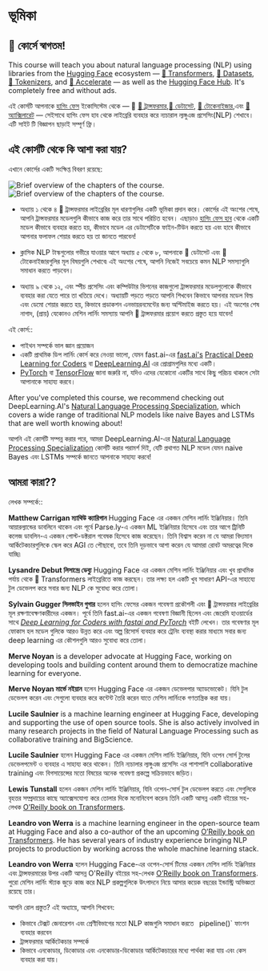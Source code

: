 # ভূমিকা

## 🤗 কোর্সে স্বাগতম!

<Youtube id="00GKzGyWFEs" />

This course will teach you about natural language processing (NLP) using libraries from the [Hugging Face](https://huggingface.co/) ecosystem — [🤗 Transformers](https://github.com/huggingface/transformers), [🤗 Datasets](https://github.com/huggingface/datasets), [🤗 Tokenizers](https://github.com/huggingface/tokenizers), and [🤗 Accelerate](https://github.com/huggingface/accelerate) — as well as the [Hugging Face Hub](https://huggingface.co/models). It's completely free and without ads.

এই কোর্সটি আপনাকে [হাগিং ফেস](https://huggingface.co/) ইকোসিস্টেম থেকে — 🤗 
 [🤗 ট্রান্সফরমার](https://github.com/huggingface/transformers),[🤗 ডেটাসেট](https://github.com/huggingface/datasets), [🤗 টোকেনাইজার](https://github.com/huggingface/tokenizers),এবং [🤗 অ্যাক্সিলারেট](https://github.com/huggingface/accelerate) — সেইসাথে হাগিং ফেস হাব থেকে লাইব্রেরি ব্যবহার করে ন্যচারাল ল্যঙ্গুএজ প্রসেসিং(NLP) শেখাবে। এটি সাইট টি বিজ্ঞাপন ছাড়াই সম্পূর্ণ ফ্রি।


## এই কোর্সটি থেকে কি আশা করা যায়?

এখানে কোর্সের একটি সংক্ষিপ্ত বিবরণ রয়েছে:

<div class="flex justify-center">
<img class="block dark:hidden" src="https://huggingface.co/datasets/huggingface-course/documentation-images/resolve/main/en/chapter1/summary.svg" alt="Brief overview of the chapters of the course.">
<img class="hidden dark:block" src="https://huggingface.co/datasets/huggingface-course/documentation-images/resolve/main/en/chapter1/summary-dark.svg" alt="Brief overview of the chapters of the course.">
</div>

- অধ্যায় ১ থেকে ৪ 🤗 ট্রান্সফরমার লাইব্রেরির মূল ধারণাগুলির একটি ভূমিকা প্রদান করে। কোর্সের এই অংশের শেষে, আপনি ট্রান্সফরমার মডেলগুলি কীভাবে কাজ করে তার সাথে পরিচিত হবেন। এছাড়াও [হাগিং ফেস হাব](https://huggingface.co/models) থেকে একটি মডেল কীভাবে ব্যবহার করতে হয়, কীভাবে মডেল এর ডেটাসেটিকে ফাইন-টিউন করতে হয় এবং হাবে কীভাবে আপনার ফলাফল শেয়ার করতে হয় তা জানতে পারবেন!

- ক্লাসিক NLP টাস্কগুলোর গভীরে যাওয়ার আগে অধ্যায় ৫ থেকে ৮, আপনাকে 🤗 ডেটাসেট এবং 🤗 টোকেনাইজারগুলির মূল বিষয়গুলি শেখাবে৷ এই অংশের শেষে, আপনি নিজেই সবচেয়ে কমন NLP সমস্যাগুলি সমাধান করতে পাড়বেন।

- অধ্যায় ৯ থেকে ১২, এবং স্পীচ প্রসেসিং এবং কম্পিউটার ভিশনের কাজগুলো ট্রান্সফরমার মডেলগুলোকে কীভাবে ব্যবহার করা যেতে পারে তা খতিয়ে দেখে। অধ্যায়টি পড়তে পড়তে আপনি শিখবেন কিভাবে আপনার মডেল বিল্ড এবং ডেমো শেয়ার করতে হয়, কিভাবে  প্রডাকশন এনভায়রনমেন্টের জন্য অপ্টিমাইজ করতে হয়। এই অংশের শেষ নাগাদ, (প্রায়) যেকোনও মেশিন লার্নিং সমস্যায় আপনি 🤗 ট্রান্সফরমার প্রয়োগ করতে প্রস্তুত হয়ে যাবেন!


এই কোর্স::

* পাইথন সম্পর্কে ভাল জ্ঞান প্রয়োজন
* একটি প্রাথমিক ডিপ লার্নিং কোর্স করে  নেওয়া ভালো, যেমন fast.ai-এর [fast.ai's](https://www.fast.ai/) [Practical Deep Learning for Coders](https://course.fast.ai/) বা [DeepLearning.AI](https://www.deeplearning.ai/) এর প্রোগ্রামগুলির মধ্যে একটি।
* [PyTorch](https://pytorch.org/) বা [TensorFlow](https://www.tensorflow.org/) জানা জরুরি না, যদিও এদের যেকোনো একটির সাথে কিছু পরিচয় থাকলে সেটা আপানাকে সাহায্য করবে।

After you've completed this course, we recommend checking out DeepLearning.AI's [Natural Language Processing Specialization](https://www.coursera.org/specializations/natural-language-processing?utm_source=deeplearning-ai&utm_medium=institutions&utm_campaign=20211011-nlp-2-hugging_face-page-nlp-refresh), which covers a wide range of traditional NLP models like naive Bayes and LSTMs that are well worth knowing about!

আপনি এই কোর্সটি সম্পন্ন করার পরে, আমরা DeepLearning.AI-এর [Natural Language Processing Specialization](https://www.coursera.org/specializations/natural-language-processing?utm_source=deeplearning-ai&utm_medium=institutions&utm_campaign=20211011-nlp-2-hugging_face-page-nlp-refresh) কোর্সটি করার পরামর্শ দিই, যেটি প্রথাগত NLP মডেল যেমন naive Bayes এবং LSTMs সম্পর্কে জানতে আপনাকে সাহায্য করবে!

## আমরা কারা??

লেখক সম্পর্কে::

**Matthew Carrigan ম্যাথিউ ক্যারিগান** Hugging Face এর একজন মেশিন লার্নিং ইঞ্জিনিয়ার। তিনি আয়ারল্যান্ডের ডাবলিনে থাকেন এবং পূর্বে Parse.ly-এ একজন ML ইঞ্জিনিয়ার হিসেবে এবং তার আগে ট্রিনিটি কলেজ ডাবলিন-এ একজন পোস্ট-ডক্টরাল গবেষক হিসেবে কাজ করেছেন। তিনি বিশ্বাস করেন না যে আমরা বিদ্যমান আর্কিটেকচারগুলিকে স্কেল করে AGI তে পৌছাবো, তবে তিনি দৃড়ভাবে আশা করেন যে আমারা রোবট অমরত্বের দিকে যাচ্ছি৷

**Lysandre Debut লিসান্দ্রে ডেব্যু**  Hugging Face এর একজন মেশিন লার্নিং ইঞ্জিনিয়ার এবং খুব প্রাথমিক পর্যায় থেকে 🤗 Transformers লাইব্রেরিতে কাজ করছেন। তার লক্ষ্য হল একটি খুব সাধারণ API-এর সাহায্যে টুল ডেভেলপ করে সবার জন্য NLP কে সুবোধ্য করে তোলা।

**Sylvain Gugger সিলভাইন গুগার** হলেন হাগিং ফেসের একজন গবেষণা প্রকৌশলী এবং 🤗 ট্রান্সফরমার লাইব্রেরির মূল রক্ষণাবেক্ষণকারীদের একজন। পূর্বে তিনি fast.ai-এর একজন গবেষণা বিজ্ঞানী ছিলেন এবং জেরেমি হাওয়ার্ডের সাথে _[Deep Learning for Coders with fastai and PyTorch](https://learning.oreilly.com/library/view/deep-learning-for/9781492045519/)_ বইটি লেখেন। তার গবেষণার মূল ফোকাস হল মডেল গুলিকে আরও উন্নত করে এবং অল্প রিসোর্স ব্যবহার করে ট্রেনিং ব্যবস্থা করার মাধ্যমে সবার জন্য deep learning এর কৌশলগুলি আরও সুবোধ্য করে তোলা।

**Merve Noyan** is a developer advocate at Hugging Face, working on developing tools and building content around them to democratize machine learning for everyone.

**Merve Noyan মার্ভে নইয়ান** হলেন  Hugging Face এর একজন ডেভেলপার অ্যাডভোকেট। যিনি টুল ডেভেলপ করেন এবং সেগুলো ব্যবহার করে কন্টেন্ট তৈরি করেন যাতে মেশিন লার্নিংকে গণতান্ত্রিক করা যায়।

**Lucile Saulnier** is a machine learning engineer at Hugging Face, developing and supporting the use of open source tools. She is also actively involved in many research projects in the field of Natural Language Processing such as collaborative training and BigScience.

**Lucile Saulnier** হলেন Hugging Face এর একজন মেশিন লার্নিং ইঞ্জিনিয়ার, যিনি ওপেন সোর্স টুলের ডেভেলপমেন্ট ও ব্যবহার এ সাহায্য করে থাকেন। তিনি ন্যচালার ল্যঙ্গুএজ প্রসেসিং এর পাশাপাশি collaborative training এবং বিগসায়েন্সের মতো বিষয়ের অনেক গবেষণা প্রকল্পে সক্রিয়ভাবে জড়িত।


**Lewis Tunstall** হলেন একজন মেশিন লার্নিং ইঞ্জিনিয়ার, যিনি ওপেন-সোর্স টুল ডেভেলপ করতে এবং সেগুলিকে বৃহত্তর সম্প্রদায়ের কাছে অ্যাক্সেসযোগ্য করে তোলার দিকে মনোনিবেশ করেন৷ তিনি একটি আসন্ন একটি বইয়ের সহ-লেখক [O’Reilly book on Transformers](https://www.oreilly.com/library/view/natural-language-processing/9781098103231/).

**Leandro von Werra**  is a machine learning engineer in the open-source team at Hugging Face and also a co-author of the an upcoming [O’Reilly book on Transformers](https://www.oreilly.com/library/view/natural-language-processing/9781098103231/). He has several years of industry experience bringing NLP projects to production by working across the whole machine learning stack.

**Leandro von Werra**  হলেন Hugging Face-এর ওপেন-সোর্স টিমের একজন মেশিন লার্নিং ইঞ্জিনিয়ার এবং ট্রান্সফরমারের উপর একটি আসন্ন O'Reilly বইয়ের সহ-লেখক [O’Reilly book on Transformers](https://www.oreilly.com/library/view/natural-language-processing/9781098103231/). পুরো মেশিন লার্নিং স্ট্যাক জুড়ে কাজ করে NLP প্রকল্পগুলিকে উৎপাদনে নিয়ে আসার কয়েক বছরের ইন্ডাস্ট্রি অভিজ্ঞতা রয়েছে তার।



আপনি রোল প্রস্তুত? এই অধ্যায়ে, আপনি শিখবেন:
* কিভাবে টেক্সট জেনারেশন এবং শ্রেণীবিভাগের মতো NLP কাজগুলি সমাধান করতে ` `pipeline()` ফাংশন ব্যবহার করবেন
* ট্রান্সফরমার আর্কিটেকচার সম্পর্কে
* কিভাবে এনকোডার, ডিকোডার এবং এনকোডার-ডিকোডার আর্কিটেকচারের মধ্যে পার্থক্য করা যায় এবং কেস ব্যবহার করা যায়। 
